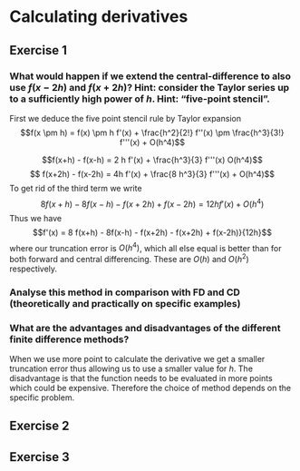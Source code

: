 # Calculating derivatives

## Exercise 1

### What would happen if we extend the central-difference to also use $f(x - 2h)$ and $f(x + 2h)$? Hint: consider the Taylor series up to a sufficiently high power of $h$. Hint: "five-point stencil".

First we deduce the five point stencil rule by Taylor expansion
$$f(x \pm h) = f(x) \pm h f'(x) + \frac{h^2}{2!} f''(x) \pm \frac{h^3}{3!} f'''(x) + O(h^4)$$

$$f(x+h) - f(x-h) = 2 h f'(x) + \frac{h^3}{3} f'''(x) O(h^4)$$
$$ f(x+2h) - f(x-2h) = 4h f'(x) + \frac{8 h^3}{3} f'''(x) + O(h^4)$$
To get rid of the third term we write
$$8f(x+h) - 8f(x-h) - f(x+2h)+f(x-2h) = 12 h f'(x) + O(h^4)$$
Thus we have
$$f'(x) = 8 f(x+h) - 8f(x-h) - f(x+2h) - f(x+2h) + f(x-2h)}{12h}$$
where our truncation error is $O(h^4)$, which all else equal is better than for both forward and central differencing. 
These are $O(h)$ and $O(h^2)$ respectively.

### Analyse this method in comparison with FD and CD (theoretically and practically on specific examples)

### What are the advantages and disadvantages of the different finite difference methods?
When we use more point to calculate the derivative we get a smaller truncation error thus allowing us to use a smaller value for $h$.
The disadvantage is that the function needs to be evaluated in more points which could be expensive.
Therefore the choice of method depends on the specific problem.

## Exercise 2


## Exercise 3


\newpage